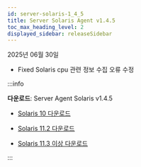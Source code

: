 ```yaml
---
id: server-solaris-1_4_5
title: Server Solaris Agent v1.4.5
toc_max_heading_level: 2
displayed_sidebar: releaseSidebar
---
```


2025년 06월 30일 

- <Status priority='0'>Fixed</Status> Solaris cpu 관련 정보 수집 오류 수정

:::info 

**다운로드**: Server Agent Solaris v1.4.5

- [Solaris 10 다운로드](https://repo.whatap.io/sunos/10/whatap-infra.1.4.5.sun10.SPARC.pkg.tar.gz)

- [Solaris 11.2 다운로드](https://repo.whatap.io/sunos/11.2/whatap-infra.1.4.5.sun11.2.SPARC.pkg.tar.gz)

- [Solaris 11.3 이상 다운로드](https://repo.whatap.io/sunos/11/whatap-infra.1.4.5.sun11.SPARC.pkg.tar.gz)

:::